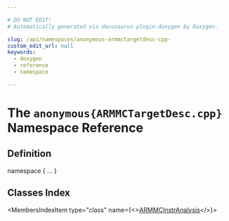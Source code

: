 ```yaml
---

# DO NOT EDIT!
# Automatically generated via docusaurus-plugin-doxygen by Doxygen.

slug: /api/namespaces/anonymous-armmctargetdesc-cpp-
custom_edit_url: null
keywords:
  - doxygen
  - reference
  - namespace

---
```





# The `anonymous{ARMMCTargetDesc.cpp}` Namespace Reference

<DoxygenPage pluginConfig={pluginConfig}>



## Definition

<CodeBlock>namespace &#123; ... &#125;</CodeBlock>

## Classes Index

<MembersIndex>

<MembersIndexItem
  type="class"
  name={<><a href="/docs/api/classes/anonymous-namespace-armmctargetdesc-cpp-/armmcinstranalysis">ARMMCInstrAnalysis</a></>}>
</MembersIndexItem>

</MembersIndex>


</DoxygenPage>
